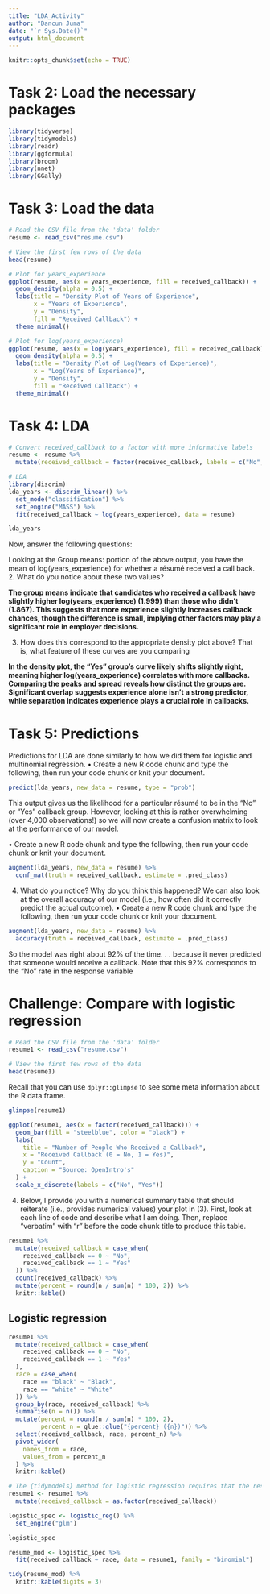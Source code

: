 ```yaml
---
title: "LDA_Activity"
author: "Dancun Juma"
date: "`r Sys.Date()`"
output: html_document
---
```


```r
knitr::opts_chunk$set(echo = TRUE)
```

# Task 2: Load the necessary packages
```r
library(tidyverse)
library(tidymodels)
library(readr)
library(ggformula)
library(broom)
library(nnet)
library(GGally)
```

# Task 3: Load the data
```r
# Read the CSV file from the 'data' folder
resume <- read_csv("resume.csv")

# View the first few rows of the data
head(resume)
```

```r
# Plot for years_experience
ggplot(resume, aes(x = years_experience, fill = received_callback)) +
  geom_density(alpha = 0.5) +
  labs(title = "Density Plot of Years of Experience",
       x = "Years of Experience",
       y = "Density",
       fill = "Received Callback") +
  theme_minimal()

# Plot for log(years_experience)
ggplot(resume, aes(x = log(years_experience), fill = received_callback)) +
  geom_density(alpha = 0.5) +
  labs(title = "Density Plot of Log(Years of Experience)",
       x = "Log(Years of Experience)",
       y = "Density",
       fill = "Received Callback") +
  theme_minimal()
```


# Task 4: LDA
```r
# Convert received_callback to a factor with more informative labels
resume <- resume %>%
  mutate(received_callback = factor(received_callback, labels = c("No", "Yes")))

# LDA
library(discrim)
lda_years <- discrim_linear() %>%
  set_mode("classification") %>%
  set_engine("MASS") %>%
  fit(received_callback ~ log(years_experience), data = resume)

lda_years
```

Now, answer the following questions:

Looking at the Group means: portion of the above output, you have the mean of log(years_experience) for whether a résumé received a call back.
2. What do you notice about these two values?

**The group means indicate that candidates who received a callback have slightly higher log(years_experience) (1.999) than those who didn’t (1.867). This suggests that more experience slightly increases callback chances, though the difference is small, implying other factors may play a significant role in employer decisions.**


3. How does this correspond to the appropriate density plot above? That is, what feature of these curves are you comparing

**In the density plot, the “Yes” group’s curve likely shifts slightly right, meaning higher log(years_experience) correlates with more callbacks. Comparing the peaks and spread reveals how distinct the groups are. Significant overlap suggests experience alone isn't a strong predictor, while separation indicates experience plays a crucial role in callbacks.**


# Task 5: Predictions
Predictions for LDA are done similarly to how we did them for logistic and multinomial regression.
• Create a new R code chunk and type the following, then run your code chunk or knit your document.
```r
predict(lda_years, new_data = resume, type = "prob")
```


This output gives us the likelihood for a particular résumé to be in the “No” or “Yes” callback group. However, looking at this is rather overwhelming (over 4,000 observations!) so we will now create a confusion matrix to look at the performance of our model.

• Create a new R code chunk and type the following, then run your code chunk or knit your document. 
```r
augment(lda_years, new_data = resume) %>% 
  conf_mat(truth = received_callback, estimate = .pred_class)
```


4. What do you notice? Why do you think this happened? 
We can also look at the overall accuracy of our model (i.e., how often did it correctly predict the actual
outcome).
• Create a new R code chunk and type the following, then run your code chunk or knit your document.
```r
augment(lda_years, new_data = resume) %>%
  accuracy(truth = received_callback, estimate = .pred_class)
```

So the model was right about 92% of the time. . . because it never predicted that someone would receive a
callback. Note that this 92% corresponds to the “No” rate in the response variable

# Challenge: Compare with logistic regression

```r
# Read the CSV file from the 'data' folder
resume1 <- read_csv("resume.csv")

# View the first few rows of the data
head(resume1)
```


Recall that you can use `dplyr::glimpse` to see some meta information about the R data frame.
```r
glimpse(resume1)
```



```r
ggplot(resume1, aes(x = factor(received_callback))) +
  geom_bar(fill = "steelblue", color = "black") +
  labs(
    title = "Number of People Who Received a Callback",
    x = "Received Callback (0 = No, 1 = Yes)",
    y = "Count",
    caption = "Source: OpenIntro's"
  ) +
  scale_x_discrete(labels = c("No", "Yes"))
```


4. Below, I provide you with a numerical summary table that should reiterate (i.e., provides numerical values) your plot in (3).
  First, look at each line of code and describe what I am doing.
  Then, replace "verbatim" with "r" before the code chunk title to produce this table.
  
```r
resume1 %>% 
  mutate(received_callback = case_when(
    received_callback == 0 ~ "No",
    received_callback == 1 ~ "Yes"
  )) %>% 
  count(received_callback) %>% 
  mutate(percent = round(n / sum(n) * 100, 2)) %>% 
  knitr::kable()
```


## Logistic regression

```r
resume1 %>% 
  mutate(received_callback = case_when(
    received_callback == 0 ~ "No",
    received_callback == 1 ~ "Yes"
  ),
  race = case_when(
    race == "black" ~ "Black",
    race == "white" ~ "White"
  )) %>% 
  group_by(race, received_callback) %>% 
  summarise(n = n()) %>% 
  mutate(percent = round(n / sum(n) * 100, 2),
         percent_n = glue::glue("{percent} ({n})")) %>% 
  select(received_callback, race, percent_n) %>% 
  pivot_wider(
    names_from = race,
    values_from = percent_n
  ) %>% 
  knitr::kable()
```


  
```r
# The {tidymodels} method for logistic regression requires that the response be a factor variable
resume1 <- resume1 %>% 
  mutate(received_callback = as.factor(received_callback))

logistic_spec <- logistic_reg() %>%
  set_engine("glm")

logistic_spec

resume_mod <- logistic_spec %>%
  fit(received_callback ~ race, data = resume1, family = "binomial")

tidy(resume_mod) %>% 
  knitr::kable(digits = 3)
```














